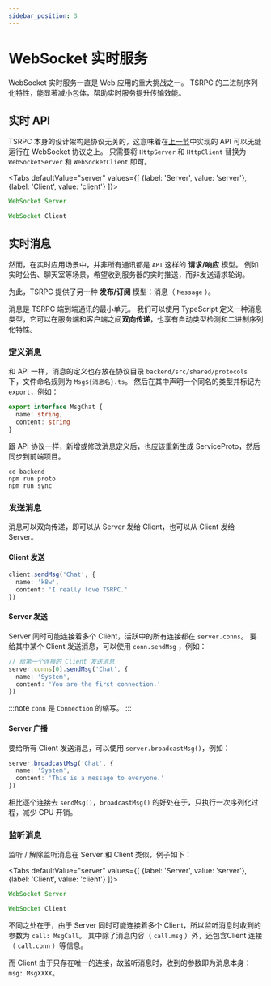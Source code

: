```yaml
---
sidebar_position: 3
---
```


# WebSocket 实时服务

WebSocket 实时服务一直是 Web 应用的重大挑战之一。
TSRPC 的二进制序列化特性，能显著减小包体，帮助实时服务提升传输效能。

## 实时 API
TSRPC 本身的设计架构是协议无关的，这意味着在[上一节](the-first-api.md)中实现的 API 可以无缝运行在 WebSocket 协议之上。
只需要将 `HttpServer` 和 `HttpClient` 替换为 `WebSocketServer` 和 `WebSocketClient` 即可。


<Tabs
  defaultValue="server"
  values={[
    {label: 'Server', value: 'server'},
    {label: 'Client', value: 'client'}
  ]}>
  <TabItem value="server">

```ts
WebSocket Server
```

  </TabItem>

  <TabItem value="client">

```ts
WebSocket Client
```

  </TabItem>
</Tabs>

## 实时消息

然而，在实时应用场景中，并非所有通讯都是 `API` 这样的 **请求/响应** 模型。
例如实时公告、聊天室等场景，希望收到服务器的实时推送，而非发送请求轮询。

为此，TSRPC 提供了另一种 **发布/订阅** 模型：消息（ `Message` ）。

消息是 TSRPC 端到端通讯的最小单元。
我们可以使用 TypeScript 定义一种消息类型，它可以在服务端和客户端之间**双向传递**，也享有自动类型检测和二进制序列化特性。

### 定义消息

和 API 一样，消息的定义也存放在协议目录 `backend/src/shared/protocols` 下，文件命名规则为 `Msg${消息名}.ts`。
然后在其中声明一个同名的类型并标记为 `export`，例如：

```ts title="backend/src/shared/protocols/MsgChat.ts"
export interface MsgChat {
  name: string,
  content: string
}
```

跟 API 协议一样，新增或修改消息定义后，也应该重新生成 ServiceProto，然后同步到前端项目。
```shell
cd backend
npm run proto
npm run sync
```

### 发送消息

消息可以双向传递，即可以从 Server 发给 Client，也可以从 Client 发给 Server。

#### Client 发送
```ts
client.sendMsg('Chat', {
  name: 'k8w',
  content: 'I really love TSRPC.'
})
```

#### Server 发送
Server 同时可能连接着多个 Client，活跃中的所有连接都在 `server.conns`。
要给其中某个 Client 发送消息，可以使用 `conn.sendMsg` ，例如：
```ts
// 给第一个连接的 Client 发送消息
server.conns[0].sendMsg('Chat', {
  name: 'System',
  content: 'You are the first connection.'
})
```

:::note
`conn` 是 `Connection` 的缩写。
:::

#### Server 广播

要给所有 Client 发送消息，可以使用 `server.broadcastMsg()`，例如：
```ts
server.broadcastMsg('Chat', {
  name: 'System',
  content: 'This is a message to everyone.'
})
```

相比逐个连接去 `sendMsg()`，`broadcastMsg()` 的好处在于，只执行一次序列化过程，减少 CPU 开销。

### 监听消息

监听 / 解除监听消息在 Server 和 Client 类似，例子如下：

<Tabs
  defaultValue="server"
  values={[
    {label: 'Server', value: 'server'},
    {label: 'Client', value: 'client'}
  ]}>
  <TabItem value="server">

```ts
WebSocket Server
```

  </TabItem>

  <TabItem value="client">

```ts
WebSocket Client
```

  </TabItem>
</Tabs>

不同之处在于，由于 Server 同时可能连接着多个 Client，所以监听消息时收到的参数为 `call: MsgCall`。
其中除了消息内容（ `call.msg` ）外，还包含Client 连接（ `call.conn` ）等信息。

而 Client 由于只存在唯一的连接，故监听消息时，收到的参数即为消息本身：`msg: MsgXXXX`。